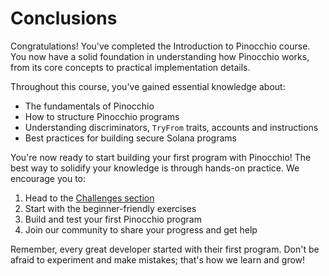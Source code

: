 
# Conclusions

Congratulations! You've completed the Introduction to Pinocchio course. You now have a solid foundation in understanding how Pinocchio works, from its core concepts to practical implementation details.

<ArticleSection name="What you've learned" id="what-you-learned" level="h2" />

Throughout this course, you've gained essential knowledge about:
- The fundamentals of Pinocchio
- How to structure Pinocchio programs
- Understanding discriminators, `TryFrom` traits, accounts and instructions
- Best practices for building secure Solana programs

<ArticleSection name="Next Steps" id="next-steps" level="h2" />

You're now ready to start building your first program with Pinocchio! The best way to solidify your knowledge is through hands-on practice. We encourage you to:

1. Head to the [Challenges section](/en/challenges)
2. Start with the beginner-friendly exercises
3. Build and test your first Pinocchio program
4. Join our community to share your progress and get help

Remember, every great developer started with their first program. Don't be afraid to experiment and make mistakes; that's how we learn and grow!

